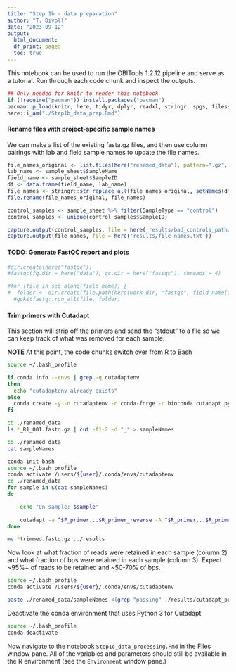 ```yaml
---
title: "Step 1b - data preparation"
author: "T. Divoll"
date: "2023-09-12"
output: 
  html_document:
  df_print: paged
  toc: true
---
```


This notebook can be used to run the OBITools 1.2.12 pipeline and serve as a tutorial. Run through each code chunk and inspect the outputs.

```r
## Only needed for knitr to render this notebook
if (!require("pacman")) install.packages("pacman")
pacman::p_load(knitr, here, tidyr, dplyr, readxl, stringr, spgs, filesstrings)
here::i_am("./Step1b_data_prep.Rmd")
```

#### Rename files with project-specific sample names

We can make a list of the existing fasta.gz files, and then use column pairings with lab and field sample names to update the file names.

```r
file_names_original <- list.files(here("renamed_data"), pattern=".gz", full.names = T, recursive = T)
lab_name <- sample_sheet$SampleName
field_name <- sample_sheet$SampleID
df <- data.frame(field_name, lab_name)
file_names <- stringr::str_replace_all(file_names_original, setNames(df$field_name, df$lab_name))
file.rename(file_names_original, file_names)
```

```r
control_samples <- sample_sheet %>% filter(SampleType == "control")
control_samples <- unique(control_samples$SampleID)
```

```r
capture.output(control_samples, file = here('results/bad_controls_path/control_list.txt'))
capture.output(file_names, file = here('results/file_names.txt'))
```

#### TODO: Generate FastQC report and plots
```r
#dir.create(here("fastqc"))
#fastqc(fq.dir = here("data"), qc.dir = here("fastqc"), threads = 4)

#for (file in seq_along(field_name)) {
#  folder <- dir.create(file.path(here(work_dir, "fastqc", field_name[file])))
  #qckitfastq::run_all(file, folder)

```

#### Trim primers with Cutadapt

This section will strip off the primers and send the "stdout" to a file so we can keep track of what was removed for each sample.

**NOTE** At this point, the code chunks switch over from R to Bash

```bash
source ~/.bash_profile

if conda info --envs | grep -q cutadaptenv
then 
  echo "cutadaptenv already exists" 
else 
  conda create -y -n cutadaptenv -c conda-forge -c bioconda cutadapt python=3.9 
fi
```

```bash
cd ./renamed_data
ls *_R1_001.fastq.gz | cut -f1-2 -d "_" > sampleNames
```

```bash
cd ./renamed_data
cat sampleNames
```

```bash
conda init bash
source ~/.bash_profile
conda activate /users/${user}/.conda/envs/cutadaptenv
cd ./renamed_data
for sample in $(cat sampleNames)
do

    echo "On sample: $sample"
  
    cutadapt -a ^$F_primer...$R_primer_reverse -A ^$R_primer...$R_primer_reverse --no-indels -e $primer_mismatch --discard-untrimmed -o ${sample}_L001_R1_001_trimmed.fastq.gz -p ${sample}_L001_R2_001_trimmed.fastq.gz ${sample}_L001_R1_001.fastq.gz ${sample}_L001_R2_001.fastq.gz >> ../results/cutadapt_primer_trimming_stats.txt 2>&1
done

mv *trimmed.fastq.gz ../results
```
Now look at what fraction of reads were retained in each sample (column 2) and what fraction of bps were retained in each sample (column 3). Expect \~95%+ of reads to be retained and \~50-70% of bps.

```bash
source ~/.bash_profile
conda activate /users/${user}/.conda/envs/cutadaptenv

paste ./renamed_data/sampleNames <(grep "passing" ./results/cutadapt_primer_trimming_stats.txt | cut -f3 -d "(" | tr -d ")") <(grep "filtered" ./results/cutadapt_primer_trimming_stats.txt | cut -f3 -d "(" | tr -d ")") | column -t
```

Deactivate the conda environment that uses Python 3 for Cutadapt

```bash
source ~/.bash_profile
conda deactivate
```

Now navigate to the notebook `Step1c_data_processing.Rmd` in the Files window pane. All of the variables and parameters should still be available in the R environment (see the `Environment` window pane.)
